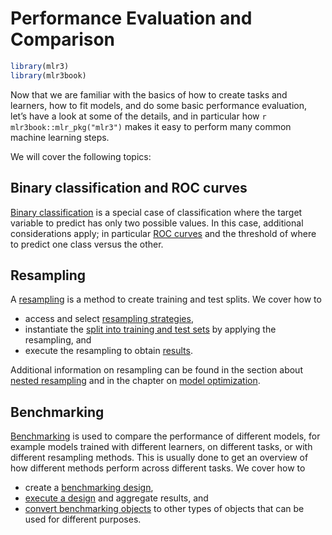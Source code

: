 # Performance Evaluation and Comparison {#perf-eval-cmp}

```r
library(mlr3)
library(mlr3book)
```

Now that we are familiar with the basics of how to create tasks and learners, how to fit models, and do some basic performance evaluation, let's have a look at some of the details, and in particular how `r mlr3book::mlr_pkg("mlr3")` makes it easy to perform many common machine learning steps.

We will cover the following topics:

## Binary classification and ROC curves

[Binary classification](#binary-classification) is a special case of classification where the target variable to predict has only two possible values.
In this case, additional considerations apply; in particular [ROC curves](#binary-roc) and the threshold of where to predict one class versus the other.

## Resampling {#sec-perf-resampling}

A [resampling](#resampling) is a method to create training and test splits.
We cover how to

* access and select [resampling strategies](#resampling-settings),
* instantiate the [split into training and test sets](#resampling-inst) by applying the resampling, and
* execute the resampling to obtain [results](#resampling-exec).

Additional information on resampling can be found in the section about [nested resampling](#nested-resampling) and in the chapter on [model optimization](#optimization).

## Benchmarking {#sec-perf-benchmarking}

[Benchmarking](#benchmarking) is used to compare the performance of different models, for example models trained with different learners, on different tasks, or with different resampling methods.
This is usually done to get an overview of how different methods perform across different tasks.
We cover how to

* create a [benchmarking design](#bm-design),
* [execute a design](#bm-exec) and aggregate results, and
* [convert benchmarking objects](#bm-resamp) to other types of objects that can be used for different purposes.
